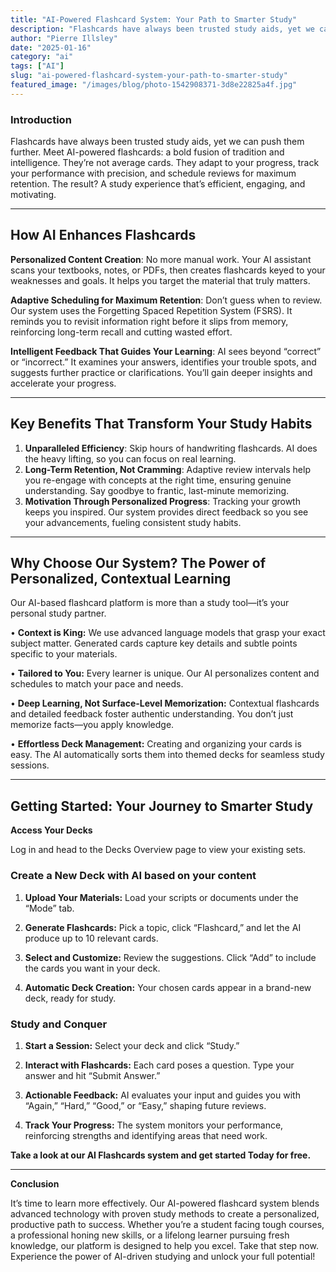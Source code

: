 ```yaml
---
title: "AI-Powered Flashcard System: Your Path to Smarter Study"
description: "Flashcards have always been trusted study aids, yet we can push them further. Meet AI-powered flashcards: a bold fusion of tradition and intelligence. They’re not average cards. They adapt to your pro..."
author: "Pierre Illsley"
date: "2025-01-16"
category: "ai"
tags: ["AI"]
slug: "ai-powered-flashcard-system-your-path-to-smarter-study"
featured_image: "/images/blog/photo-1542908371-3d8e22825a4f.jpg"
---
```


### Introduction

Flashcards have always been trusted study aids, yet we can push them further. Meet AI-powered flashcards: a bold fusion of tradition and intelligence. They’re not average cards. They adapt to your progress, track your performance with precision, and schedule reviews for maximum retention. The result? A study experience that’s efficient, engaging, and motivating.

---

## How AI Enhances Flashcards

**Personalized Content Creation**: No more manual work. Your AI assistant scans your textbooks, notes, or PDFs, then creates flashcards keyed to your weaknesses and goals. It helps you target the material that truly matters.

**Adaptive Scheduling for Maximum Retention**: Don’t guess when to review. Our system uses the Forgetting Spaced Repetition System (FSRS). It reminds you to revisit information right before it slips from memory, reinforcing long-term recall and cutting wasted effort.

**Intelligent Feedback That Guides Your Learning**: AI sees beyond “correct” or “incorrect.” It examines your answers, identifies your trouble spots, and suggests further practice or clarifications. You’ll gain deeper insights and accelerate your progress.

---

## Key Benefits That Transform Your Study Habits

1. **Unparalleled Efficiency**: Skip hours of handwriting flashcards. AI does the heavy lifting, so you can focus on real learning.
2. **Long-Term Retention, Not Cramming**: Adaptive review intervals help you re-engage with concepts at the right time, ensuring genuine understanding. Say goodbye to frantic, last-minute memorizing.
3. **Motivation Through Personalized Progress**: Tracking your growth keeps you inspired. Our system provides direct feedback so you see your advancements, fueling consistent study habits.

---

## **Why Choose Our System? The Power of Personalized, Contextual Learning**

Our AI-based flashcard platform is more than a study tool—it’s your personal study partner.

• **Context is King:** We use advanced language models that grasp your exact subject matter. Generated cards capture key details and subtle points specific to your materials.

• **Tailored to You:** Every learner is unique. Our AI personalizes content and schedules to match your pace and needs.

• **Deep Learning, Not Surface-Level Memorization:** Contextual flashcards and detailed feedback foster authentic understanding. You don’t just memorize facts—you apply knowledge.

• **Effortless Deck Management:** Creating and organizing your cards is easy. The AI automatically sorts them into themed decks for seamless study sessions.

---

## **Getting Started: Your Journey to Smarter Study**

**Access Your Decks**

Log in and head to the Decks Overview page to view your existing sets.

### **Create a New Deck with AI based on your content**

1. **Upload Your Materials:** Load your scripts or documents under the “Mode” tab.

2. **Generate Flashcards:** Pick a topic, click “Flashcard,” and let the AI produce up to 10 relevant cards.

3. **Select and Customize:** Review the suggestions. Click “Add” to include the cards you want in your deck.

4. **Automatic Deck Creation:** Your chosen cards appear in a brand-new deck, ready for study.

### **Study and Conquer**

1. **Start a Session:** Select your deck and click “Study.”

2. **Interact with Flashcards:** Each card poses a question. Type your answer and hit “Submit Answer.”

3. **Actionable Feedback:** AI evaluates your input and guides you with “Again,” “Hard,” “Good,” or “Easy,” shaping future reviews.

4. **Track Your Progress:** The system monitors your performance, reinforcing strengths and identifying areas that need work.

**Take a look at our ****AI Flashcards system**** and get started Today for free.**

---

**Conclusion**

It’s time to learn more effectively. Our AI-powered flashcard system blends advanced technology with proven study methods to create a personalized, productive path to success. Whether you’re a student facing tough courses, a professional honing new skills, or a lifelong learner pursuing fresh knowledge, our platform is designed to help you excel. Take that step now. Experience the power of AI-driven studying and unlock your full potential!

